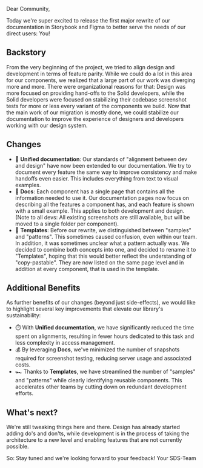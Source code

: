
<Meta title="Docs/General/Version 4 Announcement" />

Dear Community,

Today we're super excited to release the first major rewrite of our documentation in Storybook and Figma to better serve the needs of our direct users: You!

## Backstory
From the very beginning of the project, we tried to align design and development in terms of feature parity. While we could do a lot in this area for our components, we realized that a large part of our work was diverging more and more. There were organizational reasons for that: Design was more focused on providing hand-offs to the Solid developers, while the Solid developers were focused on stabilizing their codebase screenshot tests for more or less every variant of the components we build. Now that the main work of our migration is mostly done, we could stabilize our documentation to improve the experience of designers and developers working with our design system.

## Changes
- 🤝 **Unified documentation**: Our standards of "alignment between dev and design" have now been extended to our documentation. We try to document every feature the same way to improve consistency and make handoffs even easier. This includes everything from text to visual examples.
- 📖 **Docs**: Each component has a single page that contains all the information needed to use it. Our documentation pages now focus on describing all the features a component has, and each feature is shown with a small example.  This applies to both development and design. (Note to all devs: All existing screenshots are still available, but will be moved to a single folder per component).
- 🎁 **Templates**: Before our rewrite, we distinguished between "samples" and "patterns". This sometimes caused confusion, even within our team. In addition, it was sometimes unclear what a pattern actually was. We decided to combine both concepts into one, and decided to rename it to "Templates", hoping that this would better reflect the understanding of "copy-pastable". They are now listed on the same page level and in addition at every component, that is used in the template.

## Additional Benefits
As further benefits of our changes (beyond just side-effects), we would like to highlight several key improvements that elevate our library's sustainability:

- ⏱️ With **Unified documentation**, we have significantly reduced the time spent on alignments, resulting in fewer hours dedicated to this task and less complexity in access management.
- 💰 By leveraging **Docs**, we've minimized the number of snapshots required for screenshot testing, reducing server usage and associated costs.
- 🏎️ Thanks to **Templates**, we have streamlined the number of "samples" and "patterns" while clearly identifying reusable components. This accelerates other teams by cutting down on redundant development efforts.

## What's next?
We're still tweaking things here and there. Design has already started adding do's and don'ts, while development is in the process of taking the architecture to a new level and enabling features that are not currently possible.

So: Stay tuned and we're looking forward to your feedback!
Your SDS-Team
